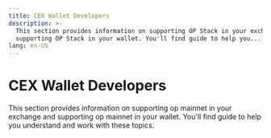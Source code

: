 ```yaml
---
title: CEX Wallet Developers
description: >-
  This section provides information on supporting OP Stack in your exchange and
  supporting OP Stack in your wallet. You'll find guide to help you...
lang: en-US
---
```



# CEX Wallet Developers

This section provides information on supporting op mainnet in your exchange and supporting op mainnet in your wallet. You'll find guide to help you understand and work with these topics.

<Cards>
  <Card title="Supporting op mainnet in your exchange" href="/builders/cex-wallet-developers/cex-support" />

  <Card title="Supporting op mainnet in your wallet" href="/builders/cex-wallet-developers/wallet-support" />
</Cards>
